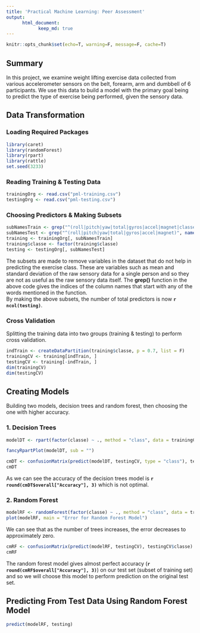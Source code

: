---
title: 'Practical Machine Learning: Peer Assessment'
output: 
      html_document: 
            keep_md: true
---

```{r setup, include=F}
knitr::opts_chunk$set(echo=T, warning=F, message=F, cache=T)
```


## Summary
In this project, we examine weight lifting exercise data collected from various accelerometer
sensors on the belt, forearm, arm and dumbbell of 6 participants. We use this data to build a model
with the primary goal being to predict the type of exercise being performed, given the sensory data.


## Data Transformation
### Loading Required Packages
```{r}
library(caret)
library(randomForest)
library(rpart)
library(rattle)
set.seed(3233)
```


### Reading Training & Testing Data
```{r}
trainingOrg <- read.csv("pml-training.csv")
testingOrg <- read.csv("pml-testing.csv")
```


### Choosing Predictors & Making Subsets
```{r}
subNamesTrain <- grep("^(roll|pitch|yaw|total|gyros|accel|magnet|classe)", names(trainingOrg))
subNamesTest <- grep("^(roll|pitch|yaw|total|gyros|accel|magnet)", names(testingOrg))
training <- trainingOrg[, subNamesTrain]
training$classe <- factor(training$classe)
testing <- testingOrg[, subNamesTest]
```
The subsets are made to remove variables in the dataset that do not help in predicting the exercise
class. These are variables such as mean and standard deviation of the raw sensory data for a single
person and so they are not as useful as the raw sensory data itself. The **grep()** function in the
above code gives the indices of the column names that start with any of the words mentioned in the
function.  
By making the above subsets, the number of total predictors is now **`r ncol(testing)`**.


### Cross Validation
Splitting the training data into two groups (training & testing) to perform cross validation.
```{r}
indTrain <- createDataPartition(training$classe, p = 0.7, list = F)
trainingCV <- training[indTrain, ]
testingCV <- training[-indTrain, ]
dim(trainingCV)
dim(testingCV)
```


## Creating Models
Building two models, decision trees and random forest, then choosing the one with higher accuracy.

### 1. Decision Trees
```{r}
modelDT <- rpart(factor(classe) ~ ., method = "class", data = trainingCV)
```

```{r, fig.height=25, fig.width=15}
fancyRpartPlot(modelDT, sub = "")
```

```{r}
cmDT <- confusionMatrix(predict(modelDT, testingCV, type = "class"), testingCV$classe)
cmDT
```
As we can see the accuracy of the decision trees model is **`r round(cmDT$overall["Accuracy"], 3)`**
which is not optimal.


### 2. Random Forest
```{r}
modelRF <- randomForest(factor(classe) ~ ., method = "class", data = trainingCV)
plot(modelRF, main = "Error for Random Forest Model")
```


We can see that as the number of trees increases, the error decreases to approximately zero.


```{r}
cmRF <- confusionMatrix(predict(modelRF, testingCV), testingCV$classe)
cmRF
```
The random forest model gives almost perfect accuracy (**`r round(cmRF$overall["Accuracy"], 3)`**)
on our test set (subset of training set) and so we will choose this model to perform prediction on
the original test set.


## Predicting From Test Data Using Random Forest Model
```{r}
predict(modelRF, testing)
```